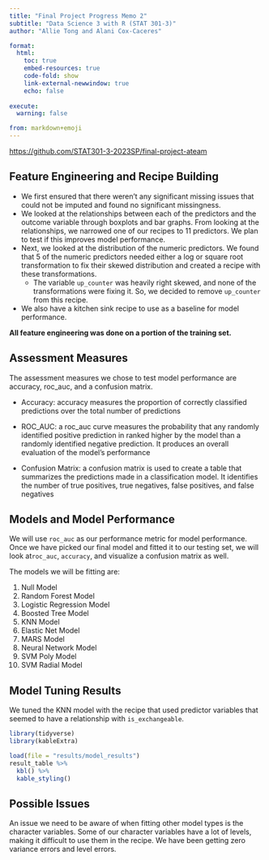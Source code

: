 ```yaml
---
title: "Final Project Progress Memo 2"
subtitle: "Data Science 3 with R (STAT 301-3)"
author: "Allie Tong and Alani Cox-Caceres"

format:
  html:
    toc: true
    embed-resources: true
    code-fold: show
    link-external-newwindow: true
    echo: false
    
execute:
  warning: false

from: markdown+emoji 
---
```


::: {.callout-important}

[https://github.com/STAT301-3-2023SP/final-project-ateam](https://github.com/STAT301-3-2023SP/final-project-ateam)

:::

## Feature Engineering and Recipe Building
- We first ensured that there weren't any significant missing issues that could not be imputed and found no significant missingness.
- We looked at the relationships between each of the predictors and the outcome variable through boxplots and bar graphs. From looking at the relationships, we narrowed one of our recipes to 11 predictors. We plan to test if this improves model performance.
- Next, we looked at the distribution of the numeric predictors. We found that 5 of the numeric predictors needed either a log or square root transformation to fix their skewed distribution and created a recipe with these transformations.
  - The variable `up_counter` was heavily right skewed, and none of the transformations were fixing it. So, we decided to remove `up_counter` from this recipe.
- We also have a kitchen sink recipe to use as a baseline for model performance.

**All feature engineering was done on a portion of the training set.**

## Assessment Measures
The assessment measures we chose to test model performance are accuracy, roc_auc, and a confusion matrix. 

* Accuracy: accuracy measures the proportion of correctly classified predictions over the total number of predictions 

* ROC_AUC: a roc_auc curve measures the probability that any randomly identified positive prediction in ranked higher by the model than a randomly identified negative prediction. It produces an overall evaluation of the model's performance

* Confusion Matrix: a confusion matrix is used to create a table that summarizes the predictions made in a classification model. It identifies the number of true positives, true negatives, false positives, and false negatives 

## Models and Model Performance
We will use `roc_auc` as our performance metric for model performance. Once we have picked our final model and fitted it to our testing set, we will look at`roc_auc`, `accuracy`, and visualize a confusion matrix as well.

The models we will be fitting are:

1. Null Model
2. Random Forest Model
3. Logistic Regression Model
4. Boosted Tree Model
5. KNN Model
6. Elastic Net Model
7. MARS Model
8. Neural Network Model
9. SVM Poly Model
10. SVM Radial Model

## Model Tuning Results
We tuned the KNN model with the recipe that used predictor variables that seemed to have a relationship with `is_exchangeable`.
```r
library(tidyverse)
library(kableExtra)

load(file = "results/model_results")
result_table %>% 
  kbl() %>% 
  kable_styling()
```


## Possible Issues
An issue we need to be aware of when fitting other model types is the character variables. Some of our character variables have a lot of levels, making it difficult to use them in the recipe. We have been getting zero variance errors and level errors.
